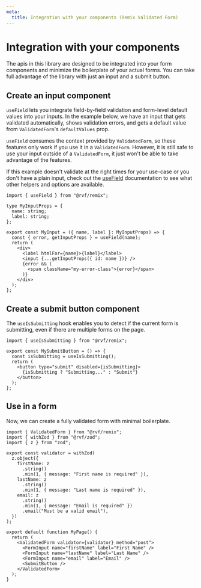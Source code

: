 ```yaml
---
meta:
  title: Integration with your components (Remix Validated Form)
---
```


# Integration with your components

The apis in this library are designed to be integrated into your form components
and minimize the boilerplate of your actual forms.
You can take full advantage of the library with just an input and a submit button.

## Create an input component

`useField` lets you integrate field-by-field validation
and form-level default values into your inputs.
In the example below, we have an input that gets validated automatically,
shows validation errors, and gets a default value from `ValidatedForm`'s `defaultValues` prop.

`useField` consumes the context provided by `ValidatedForm`,
so these features only work if you use it in a `ValidatedForm`.
However, it is still safe to use your input outside of a `ValidatedForm`,
it just won't be able to take advantage of the features.

If this example doesn't validate at the right times for your use-case
or you don't have a plain input,
check out the [useField](/reference/use-field) documentation to see what other helpers and options are available.

```tsx
import { useField } from "@rvf/remix";

type MyInputProps = {
  name: string;
  label: string;
};

export const MyInput = ({ name, label }: MyInputProps) => {
  const { error, getInputProps } = useField(name);
  return (
    <div>
      <label htmlFor={name}>{label}</label>
      <input {...getInputProps({ id: name })} />
      {error && (
        <span className="my-error-class">{error}</span>
      )}
    </div>
  );
};
```

## Create a submit button component

The `useIsSubmitting` hook enables you to detect if the current form is submitting,
even if there are multiple forms on the page.

```tsx
import { useIsSubmitting } from "@rvf/remix";

export const MySubmitButton = () => {
  const isSubmitting = useIsSubmitting();
  return (
    <button type="submit" disabled={isSubmitting}>
      {isSubmitting ? "Submitting..." : "Submit"}
    </button>
  );
};
```

## Use in a form

Now, we can create a fully validated form with minimal boilerplate.

```tsx
import { ValidatedForm } from "@rvf/remix";
import { withZod } from "@rvf/zod";
import { z } from "zod";

export const validator = withZod(
  z.object({
    firstName: z
      .string()
      .min(1, { message: "First name is required" }),
    lastName: z
      .string()
      .min(1, { message: "Last name is required" }),
    email: z
      .string()
      .min(1, { message: "Email is required" })
      .email("Must be a valid email"),
  })
);

export default function MyPage() {
  return (
    <ValidatedForm validator={validator} method="post">
      <FormInput name="firstName" label="First Name" />
      <FormInput name="lastName" label="Last Name" />
      <FormInput name="email" label="Email" />
      <SubmitButton />
    </ValidatedForm>
  );
}
```
